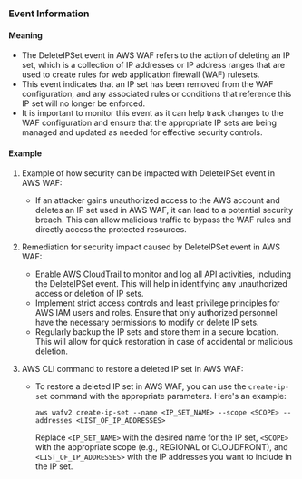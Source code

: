 
### Event Information

#### Meaning

- The DeleteIPSet event in AWS WAF refers to the action of deleting an IP set, which is a collection of IP addresses or IP address ranges that are used to create rules for web application firewall (WAF) rulesets.
- This event indicates that an IP set has been removed from the WAF configuration, and any associated rules or conditions that reference this IP set will no longer be enforced.
- It is important to monitor this event as it can help track changes to the WAF configuration and ensure that the appropriate IP sets are being managed and updated as needed for effective security controls.

#### Example

1. Example of how security can be impacted with DeleteIPSet event in AWS WAF:
   - If an attacker gains unauthorized access to the AWS account and deletes an IP set used in AWS WAF, it can lead to a potential security breach. This can allow malicious traffic to bypass the WAF rules and directly access the protected resources.

2. Remediation for security impact caused by DeleteIPSet event in AWS WAF:
   - Enable AWS CloudTrail to monitor and log all API activities, including the DeleteIPSet event. This will help in identifying any unauthorized access or deletion of IP sets.
   - Implement strict access controls and least privilege principles for AWS IAM users and roles. Ensure that only authorized personnel have the necessary permissions to modify or delete IP sets.
   - Regularly backup the IP sets and store them in a secure location. This will allow for quick restoration in case of accidental or malicious deletion.

3. AWS CLI command to restore a deleted IP set in AWS WAF:
   - To restore a deleted IP set in AWS WAF, you can use the `create-ip-set` command with the appropriate parameters. Here's an example:
     ```
     aws wafv2 create-ip-set --name <IP_SET_NAME> --scope <SCOPE> --addresses <LIST_OF_IP_ADDRESSES>
     ```
     Replace `<IP_SET_NAME>` with the desired name for the IP set, `<SCOPE>` with the appropriate scope (e.g., REGIONAL or CLOUDFRONT), and `<LIST_OF_IP_ADDRESSES>` with the IP addresses you want to include in the IP set.

